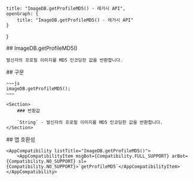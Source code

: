
    title: "ImageDB.getProfileMD5() - 레거시 API",
    openGraph: {
        title: "ImageDB.getProfileMD5() - 레거시 API"
    }
}

<Section>
    ## ImageDB.getProfileMD5()

    발신자의 프로필 이미지를 MD5 인코딩한 값을 반환합니다.
</Section>
<Section>
    ## 구문

    ~~~js
    imageDB.getProfileMD5();
    ~~~

    <Section>
        ### 반환값

        `String` - 발신자의 프로필 이미지를 MD5 인코딩한 값을 반환합니다.
    </Section>
</Section>
<Section>
    ## 앱 호환성

    <AppCompatibility listTitle="ImageDB.getProfileMD5()">
        <AppCompatibilityItem msgBot={Compatibility.FULL_SUPPORT} arBot={Compatibility.NO_SUPPORT} sl={Compatibility.NO_SUPPORT}>`getProfileMD5`</AppCompatibilityItem>
    </AppCompatibility>
</Section>
